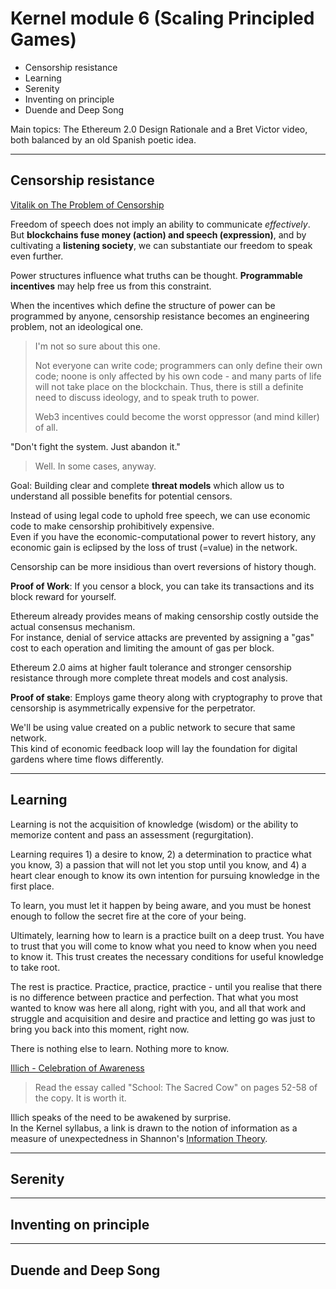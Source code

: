 # Kernel module 6 (Scaling Principled Games)

- Censorship resistance
- Learning
- Serenity
- Inventing on principle
- Duende and Deep Song

Main topics: The Ethereum 2.0 Design Rationale and a Bret Victor video, both balanced by an old Spanish poetic idea.

---

## Censorship resistance

[Vitalik on The Problem of Censorship](https://blog.ethereum.org/2015/06/06/the-problem-of-censorship)

Freedom of speech does not imply an ability to communicate *effectively*.  
But **blockchains fuse money (action) and speech (expression)**, and by cultivating a **listening society**, we can substantiate our freedom to speak even further.

Power structures influence what truths can be thought. **Programmable incentives** may help free us from this constraint. 

When the incentives which define the structure of power can be programmed by anyone, censorship resistance becomes an engineering problem, not an ideological one.

> I'm not so sure about this one. 
>
> Not everyone can write code; programmers can only define their own code; noone is only affected by his own code - and many parts of life will not take place on the blockchain.
> Thus, there is still a definite need to discuss ideology, and to speak truth to power.
>
> Web3 incentives could become the worst oppressor (and mind killer) of all.

"Don't fight the system. Just abandon it." 

> Well. In some cases, anyway.

Goal: Building clear and complete **threat models** which allow us to understand all possible benefits for potential censors.

Instead of using legal code to uphold free speech, we can use economic code to make censorship prohibitively expensive.  
Even if you have the economic-computational power to revert history, any economic gain is eclipsed by the loss of trust (=value) in the network.

Censorship can be more insidious than overt reversions of history though. 

**Proof of Work**: If you censor a block, you can take its transactions and its block reward for yourself.

Ethereum already provides means of making censorship costly outside the actual consensus mechanism.  
For instance, denial of service attacks are prevented by assigning a "gas" cost to each operation and limiting the amount of gas per block. 

Ethereum 2.0 aims at higher fault tolerance and stronger censorship resistance through more complete threat models and cost analysis.  

**Proof of stake**: Employs game theory along with cryptography to prove that censorship is asymmetrically expensive for the perpetrator.

We'll be using value created on a public network to secure that same network.  
This kind of economic feedback loop will lay the foundation for digital gardens where time flows differently.

---

## Learning

Learning is not the acquisition of knowledge (wisdom) or the ability to memorize content and pass an assessment (regurgitation).

Learning requires 1) a desire to know, 2) a determination to practice what you know, 3) a passion that will not let you stop until you know, and 4) a heart clear enough to know its own intention for pursuing knowledge in the first place.

To learn, you must let it happen by being aware, and you must be honest enough to follow the secret fire at the core of your being.

Ultimately, learning how to learn is a practice built on a deep trust. You have to trust that you will come to know what you need to know when you need to know it. This trust creates the necessary conditions for useful knowledge to take root.

The rest is practice. Practice, practice, practice - until you realise that there is no difference between practice and perfection. That what you most wanted to know was here all along, right with you, and all that work and struggle and acquisition and desire and practice and letting go was just to bring you back into this moment, right now.

There is nothing else to learn. Nothing more to know.

[Illich - Celebration of Awareness](https://download.tuxfamily.org/openmathdep/history/Celebration_of_Awareness-Illich.pdf)

> Read the essay called "School: The Sacred Cow" on pages 52-58 of the copy. It is worth it.

Illich speaks of the need to be awakened by surprise.  
In the Kernel syllabus, a link is drawn to the notion of information as a measure of unexpectedness in Shannon's [Information Theory](https://youtu.be/tPcCElmAaRI).

---

## Serenity


---

## Inventing on principle


---

## Duende and Deep Song
